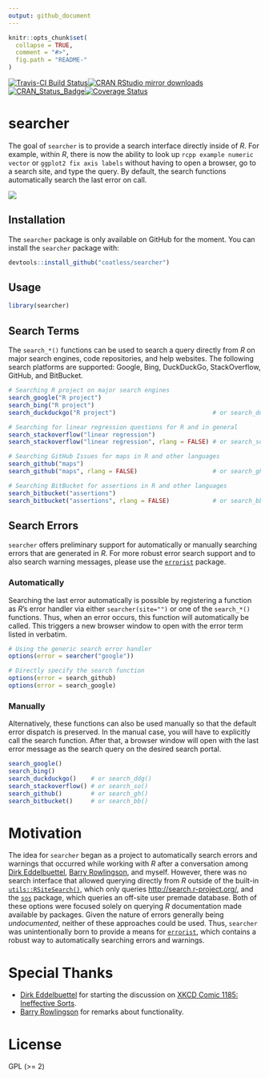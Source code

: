 ```yaml
---
output: github_document
---
```


<!-- README.md is generated from README.Rmd. Please edit that file -->

```r
knitr::opts_chunk$set(
  collapse = TRUE,
  comment = "#>",
  fig.path = "README-"
)
```

[![Travis-CI Build Status](https://travis-ci.org/coatless/searcher.svg?branch=master)](https://travis-ci.org/coatless/searcher)[![CRAN RStudio mirror downloads](http://cranlogs.r-pkg.org/badges/searcher)](http://www.r-pkg.org/pkg/searcher)[![CRAN\_Status\_Badge](http://www.r-pkg.org/badges/version/searcher)](https://cran.r-project.org/package=searcher)[![Coverage Status](https://img.shields.io/codecov/c/github/coatless/searcher/master.svg)](https://codecov.io/github/coatless/searcher?branch=master)

# searcher

The goal of `searcher` is to provide a search interface directly inside of _R_.
For example, within _R_, there is now the ability to look up 
`rcpp example numeric vector` or `ggplot2 fix axis labels` without having to
open a browser, go to a search site, and type the query. By default, 
the search functions automatically search the last error on call.

![](https://media.giphy.com/media/3o7528ih541CTYa6OY/giphy.gif)

## Installation

The `searcher` package is only available on GitHub for the moment. You can 
install the `searcher` package with:

```r
devtools::install_github("coatless/searcher")
```

## Usage

```r
library(searcher)
```

## Search Terms

The `search_*()` functions can be used to search a query directly from _R_ on
major search engines, code repositories, and help websites. The following search
platforms are supported: Google, Bing, DuckDuckGo, StackOverflow, GitHub, and BitBucket.

```r
# Searching R project on major search engines
search_google("R project")
search_bing("R project")
search_duckduckgo("R project")                           # or search_ddg(...)

# Searching for linear regression questions for R and in general
search_stackoverflow("linear regression")
search_stackoverflow("linear regression", rlang = FALSE) # or search_so(...)

# Searching GitHub Issues for maps in R and other languages
search_github("maps")
search_github("maps", rlang = FALSE)                     # or search_gh(...)

# Searching BitBucket for assertions in R and other languages
search_bitbucket("assertions")
search_bitbucket("assertions", rlang = FALSE)            # or search_bb(...)
```


## Search Errors

`searcher` offers preliminary support for automatically or manually 
searching errors that are generated in _R_. For more robust error search
support and to also search warning messages, please use the
[`errorist`](https://github.com/coatless/errorist) package.

### Automatically 

Searching the last error automatically is possible by registering a function
as _R_'s error handler via either `searcher(site="")` or one of the `search_*()`
functions.  Thus, when an error occurs, this function will automatically be called. This 
triggers a new browser window to open with the error term listed in verbatim.

```r
# Using the generic search error handler
options(error = searcher("google"))

# Directly specify the search function
options(error = search_github)
options(error = search_google)
```

### Manually

Alternatively, these functions can also be used manually so that the default
error dispatch is preserved. In the manual case, you will have to explicitly
call the search function. After that, a browser window will open with
the last error message as the search query on the desired search portal.

```r
search_google()
search_bing()
search_duckduckgo()    # or search_ddg()
search_stackoverflow() # or search_so()
search_github()        # or search_gh()
search_bitbucket()     # or search_bb()
```


# Motivation

The idea for `searcher` began as a project to automatically search errors and
warnings that occurred while working with _R_ after a conversation 
among [Dirk Eddelbuettel](http://dirk.eddelbuettel.com), 
[Barry Rowlingson](http://barry.rowlingson.com), and myself. However, there was 
no search interface that allowed querying directly from _R_ outside of the built-in [`utils::RSiteSearch()`](https://stat.ethz.ch/R-manual/R-devel/library/utils/html/RSiteSearch.html),
which only queries <http://search.r-project.org/>, and the
[`sos`](https://cran.r-project.org/package=sos) 
package, which queries an off-site user premade database. Both of these options
were focused solely on querying _R_ documentation made available by packages.
Given the nature of errors generally being _undocumented_, neither of these
approaches could be used. Thus, `searcher` was unintentionally born to
provide a means for [`errorist`](https://github.com/coatless/errorist), which
contains a robust way to automatically searching errors and warnings.

# Special Thanks

- [Dirk Eddelbuettel](http://dirk.eddelbuettel.com) for starting the discussion
  on [XKCD Comic 1185: Ineffective Sorts](https://xkcd.com/1185/).
- [Barry Rowlingson](http://barry.rowlingson.com) for remarks about functionality.

# License

GPL (>= 2)
